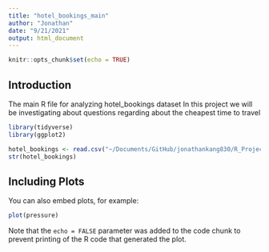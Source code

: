 ```yaml
---
title: "hotel_bookings_main"
author: "Jonathan"
date: "9/21/2021"
output: html_document
---
```


```r
knitr::opts_chunk$set(echo = TRUE)
```

## Introduction

The main R file for analyzing hotel_bookings dataset
In this project we will be investigating about questions regarding about the cheapest time to travel

```r
library(tidyverse)
library(ggplot2)

hotel_bookings <- read.csv("~/Documents/GitHub/jonathankang830/R_Projects_self/hotel_bookings/hotel_bookings.csv")
str(hotel_bookings)
```

## Including Plots

You can also embed plots, for example:

```r
plot(pressure)
```

Note that the `echo = FALSE` parameter was added to the code chunk to prevent printing of the R code that generated the plot.
